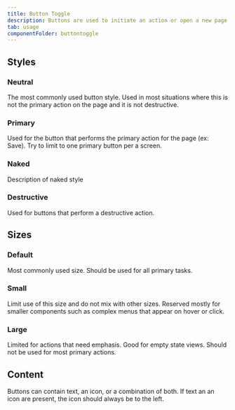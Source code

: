 ```yaml
---
title: Button Toggle
description: Buttons are used to initiate an action or open a new page.
tab: usage
componentFolder: buttontoggle
---
```



## Styles

### Neutral
The most commonly used button style. Used in most situations where this is not the primary action on the page and it is not destructive.

### Primary
Used for the button that performs the primary action for the page (ex: Save). Try to limit to one primary button per a screen.

### Naked
Description of naked style

### Destructive
Used for buttons that perform a destructive action.

## Sizes

### Default
Most commonly used size. Should be used for all primary tasks.

### Small
Limit use of this size and do not mix with other sizes. Reserved mostly for smaller components such as complex menus that appear on hover or click.

### Large
Limited for actions that need emphasis. Good for empty state views. Should not be used for most primary actions.

## Content

Buttons can contain text, an icon, or a combination of both. If text an an icon are present, the icon should always be to the left.
